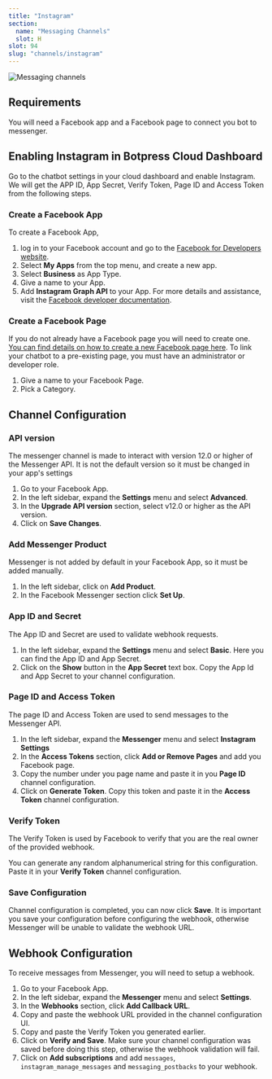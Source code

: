```yaml
---
title: "Instagram"
section:
  name: "Messaging Channels"
  slot: H
slot: 94
slug: "channels/instagram"
---
```


![Messaging channels](/instagram-banner.png)

## Requirements

You will need a Facebook app and a Facebook page to connect you bot to messenger.

## Enabling Instagram in Botpress Cloud Dashboard

Go to the chatbot settings in your cloud dashboard and enable Instagram. We will get the APP ID, App Secret, Verify Token, Page ID and Access Token from the following steps.

### Create a Facebook App

To create a Facebook App,

1. log in to your Facebook account and go to the [Facebook for Developers website](https://developers.facebook.com/).
2. Select **My Apps** from the top menu, and create a new app.
3. Select **Business** as App Type.
4. Give a name to your App.
5. Add **Instagram Graph API** to your App.
   For more details and assistance, visit the [Facebook developer documentation](https://developers.facebook.com/docs/development).

### Create a Facebook Page

If you do not already have a Facebook page you will need to create one. [You can find details on how to create a new Facebook page here](https://www.facebook.com/pages/creation/). To link your chatbot to a pre-existing page, you must have an administrator or developer role.

1. Give a name to your Facebook Page.
2. Pick a Category.

## Channel Configuration

### API version

The messenger channel is made to interact with version 12.0 or higher of the Messenger API. It is not the default version so it must be changed in your app's settings

1. Go to your Facebook App.
1. In the left sidebar, expand the **Settings** menu and select **Advanced**.
1. In the **Upgrade API version** section, select v12.0 or higher as the API version.
1. Click on **Save Changes**.

### Add Messenger Product

Messenger is not added by default in your Facebook App, so it must be added manually.

1. In the left sidebar, click on **Add Product**.
1. In the Facebook Messenger section click **Set Up**.

### App ID and Secret

The App ID and Secret are used to validate webhook requests.

1. In the left sidebar, expand the **Settings** menu and select **Basic**. Here you can find the App ID and App Secret.
1. Click on the **Show** button in the **App Secret** text box. Copy the App Id and App Secret to your channel configuration.

### Page ID and Access Token

The page ID and Access Token are used to send messages to the Messenger API.

1. In the left sidebar, expand the **Messenger** menu and select **Instagram Settings**
1. In the **Access Tokens** section, click **Add or Remove Pages** and add you Facebook page.
1. Copy the number under you page name and paste it in you **Page ID** channel configuration.
1. Click on **Generate Token**. Copy this token and paste it in the **Access Token** channel configuration.

### Verify Token

The Verify Token is used by Facebook to verify that you are the real owner of the provided webhook.

You can generate any random alphanumerical string for this configuration. Paste it in your **Verify Token** channel configuration.

### Save Configuration

Channel configuration is completed, you can now click **Save**. It is important you save your configuration before configuring the webhook, otherwise Messenger will be unable to validate the webhook URL.

## Webhook Configuration

To receive messages from Messenger, you will need to setup a webhook.

1. Go to your Facebook App.
1. In the left sidebar, expand the **Messenger** menu and select **Settings**.
1. In the **Webhooks** section, click **Add Callback URL**.
1. Copy and paste the webhook URL provided in the channel configuration UI.
1. Copy and paste the Verify Token you generated earlier.
1. Click on **Verify and Save**. Make sure your channel configuration was saved before doing this step, otherwise the webhook validation will fail.
1. Click on **Add subscriptions** and add `messages`, `instagram_manage_messages` and `messaging_postbacks` to your webhook.
